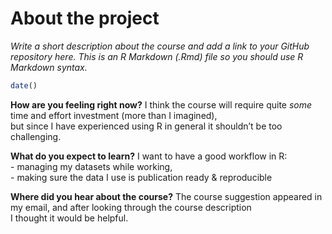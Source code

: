 
# About the project

*Write a short description about the course and add a link to your GitHub repository here. This is an R Markdown (.Rmd) file so you should use R Markdown syntax.*

```r

date()

```

**How are you feeling right now?** 
I think the course will require quite *some* time and effort investment (more than I imagined),\
but since I have experienced using R in general it shouldn't be too challenging.

**What do you expect to learn?**
I want to have a good workflow in R:  
- managing my datasets while working,  
- making sure the data I use is publication ready & reproducible
  
**Where did you hear about the course?**
The course suggestion appeared in my email, and after looking through the course description\
I thought it would be helpful. 